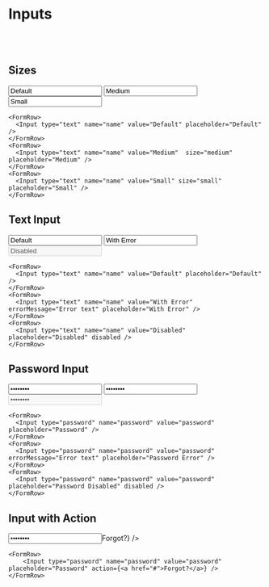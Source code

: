
# Inputs

<br /><br />

## Sizes
<div style={{ width: 300 }}>
    <FormRow>
        <Input type="text" name="name" value="Default" placeholder="Default" />
    </FormRow>
    <FormRow>
        <Input type="text" name="name" value="Medium"  size="medium" placeholder="Medium" />
    </FormRow>
    <FormRow>
        <Input type="text" name="name" value="Small" size="small" placeholder="Small" />
    </FormRow>
</div>

```
<FormRow>
  <Input type="text" name="name" value="Default" placeholder="Default" />
</FormRow>
<FormRow>
  <Input type="text" name="name" value="Medium"  size="medium" placeholder="Medium" />
</FormRow>
<FormRow>
  <Input type="text" name="name" value="Small" size="small" placeholder="Small" />
</FormRow>
```

## Text Input
<div style={{ width: 300 }}>
    <FormRow>
        <Input type="text" name="name" value="Default" placeholder="Default" />
    </FormRow>
    <FormRow>
        <Input type="text" name="name" value="With Error" errorMessage="Error text" placeholder="With Error" />
    </FormRow>
    <FormRow>
        <Input type="text" name="name" value="Disabled" placeholder="Disabled" disabled />
    </FormRow>
</div>

```
<FormRow>
  <Input type="text" name="name" value="Default" placeholder="Default" />
</FormRow>
<FormRow>
  <Input type="text" name="name" value="With Error" errorMessage="Error text" placeholder="With Error" />
</FormRow>
<FormRow>
  <Input type="text" name="name" value="Disabled" placeholder="Disabled" disabled />
</FormRow>
```

## Password Input

<div style={{ width: 300 }}>
    <FormRow>
        <Input type="password" name="password" value="password" placeholder="Password" />
    </FormRow>
    <FormRow>
        <Input type="password" name="password" value="password" errorMessage="Error text" placeholder="Password Error" />
    </FormRow>
    <FormRow>
        <Input type="password" name="password" value="password" placeholder="Password Disabled" disabled />
    </FormRow>
</div>

```
<FormRow>
  <Input type="password" name="password" value="password" placeholder="Password" />
</FormRow>
<FormRow>
  <Input type="password" name="password" value="password" errorMessage="Error text" placeholder="Password Error" />
</FormRow>
<FormRow>
  <Input type="password" name="password" value="password" placeholder="Password Disabled" disabled />
</FormRow>
```

## Input with Action

<div style={{ width: 300 }}>
    <FormRow>
        <Input type="password" name="password" value="password" placeholder="Password" action={<a href="#">Forgot?</a>} />
    </FormRow>
</div>

```
<FormRow>
    <Input type="password" name="password" value="password" placeholder="Password" action={<a href="#">Forgot?</a>} />
</FormRow>
```